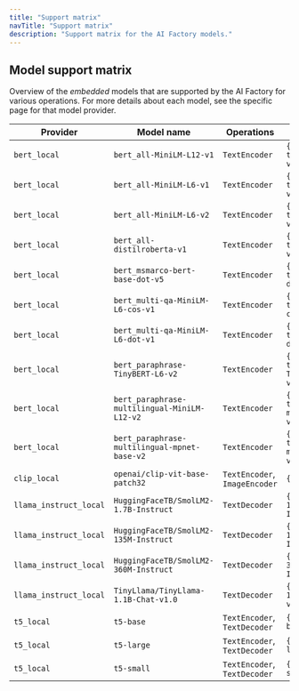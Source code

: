```yaml
---
title: "Support matrix"
navTitle: "Support matrix"
description: "Support matrix for the AI Factory models."
---
```


## Model support matrix

Overview of the *embedded* models that are supported by the AI Factory for various operations. For more details about each model, see the specific page for that model provider.

| Provider               | Model name                                   | Operations                    | Configuration                                                                               |
|------------------------|----------------------------------------------|-------------------------------|---------------------------------------------------------------------------------------------|
| `bert_local`           | `bert_all-MiniLM-L12-v1`                     | `TextEncoder`                 | `{"model":"sentence-transformers/all-MiniLM-L12-v1","revision":"main"}`                     |
| `bert_local`           | `bert_all-MiniLM-L6-v1`                      | `TextEncoder`                 | `{"model":"sentence-transformers/all-MiniLM-L6-v1","revision":"main"}`                      |
| `bert_local`           | `bert_all-MiniLM-L6-v2`                      | `TextEncoder`                 | `{"model":"sentence-transformers/all-MiniLM-L6-v2","revision":"main"}`                      |
| `bert_local`           | `bert_all-distilroberta-v1`                  | `TextEncoder`                 | `{"model":"sentence-transformers/all-distilroberta-v1","revision":"main"}`                  |
| `bert_local`           | `bert_msmarco-bert-base-dot-v5`              | `TextEncoder`                 | `{"model":"sentence-transformers/msmarco-bert-base-dot-v5","revision":"main"}`              |
| `bert_local`           | `bert_multi-qa-MiniLM-L6-cos-v1`             | `TextEncoder`                 | `{"model":"sentence-transformers/multi-qa-MiniLM-L6-cos-v1","revision":"main"}`             |
| `bert_local`           | `bert_multi-qa-MiniLM-L6-dot-v1`             | `TextEncoder`                 | `{"model":"sentence-transformers/multi-qa-MiniLM-L6-dot-v1","revision":"main"}`             |
| `bert_local`           | `bert_paraphrase-TinyBERT-L6-v2`             | `TextEncoder`                 | `{"model":"sentence-transformers/paraphrase-TinyBERT-L6-v2","revision":"main"}`             |
| `bert_local`           | `bert_paraphrase-multilingual-MiniLM-L12-v2` | `TextEncoder`                 | `{"model":"sentence-transformers/paraphrase-multilingual-MiniLM-L12-v2","revision":"main"}` |
| `bert_local`           | `bert_paraphrase-multilingual-mpnet-base-v2` | `TextEncoder`                 | `{"model":"sentence-transformers/paraphrase-multilingual-mpnet-base-v2","revision":"main"}` |
| `clip_local`           | `openai/clip-vit-base-patch32`               | `TextEncoder`, `ImageEncoder` | `{}`                                                                                        |
| `llama_instruct_local` | `HuggingFaceTB/SmolLM2-1.7B-Instruct`        | `TextDecoder`                 | `{"model":"HuggingFaceTB/SmolLM2-1.7B-Instruct","revision":"main"}`                         |
| `llama_instruct_local` | `HuggingFaceTB/SmolLM2-135M-Instruct`        | `TextDecoder`                 | `{"model":"HuggingFaceTB/SmolLM2-135M-Instruct","revision":"main"}`                         |
| `llama_instruct_local` | `HuggingFaceTB/SmolLM2-360M-Instruct`        | `TextDecoder`                 | `{"model":"HuggingFaceTB/SmolLM2-360M-Instruct","revision":"main"}`                         |
| `llama_instruct_local` | `TinyLlama/TinyLlama-1.1B-Chat-v1.0`         | `TextDecoder`                 | `{"model":"TinyLlama/TinyLlama-1.1B-Chat-v1.0","revision":"main"}`                          |
| `t5_local`             | `t5-base`                                    | `TextEncoder`, `TextDecoder`  | `{"model":"t5-base","revision":"main"}`                                                     |
| `t5_local`             | `t5-large`                                   | `TextEncoder`, `TextDecoder`  | `{"model":"t5-large","revision":"main"}`                                                    |
| `t5_local`             | `t5-small`                                   | `TextEncoder`, `TextDecoder`  | `{"model":"t5-small","revision":"main"}`                                                    |

